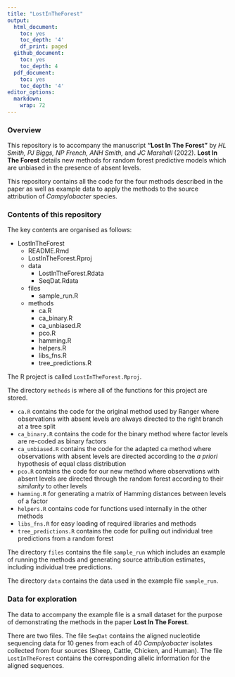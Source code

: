 ```yaml
---
title: "LostInTheForest"
output:
  html_document:
    toc: yes
    toc_depth: '4'
    df_print: paged
  github_document:
    toc: yes
    toc_depth: 4
  pdf_document:
    toc: yes
    toc_depth: '4'
editor_options:
  markdown:
    wrap: 72
---
```


### Overview

This repository is to accompany the manuscript **"Lost In The Forest"**
by *HL Smith, PJ Biggs, NP French, ANH Smith,* and *JC Marshall* (2022).
**Lost In The Forest** details new methods for random forest
predictive models which are unbiased in the presence of absent levels.

This repository contains all the code for the four methods described in
the paper as well as example data to apply the methods to the source
attribution of *Campylobacter* species.

### Contents of this repository

The key contents are organised as follows:

-   LostInTheForest
    -   README.Rmd
    -   LostInTheForest.Rproj
    -   data
        -   LostInTheForest.Rdata
        -   SeqDat.Rdata
    -   files
        -   sample_run.R
    -   methods
        -   ca.R
        -   ca_binary.R
        -   ca_unbiased.R
        -   pco.R
        -   hamming.R
        -   helpers.R
        -   libs_fns.R
        -   tree_predictions.R


The R project is called `LostInTheForest.Rproj`.


The directory `methods` is where all of the functions for this project
are stored.

-   `ca.R` contains the code for the original method used by Ranger
    where observations with absent levels are always directed to the
    right branch at a tree split
-   `ca_binary.R` contains the code for the binary method where factor
    levels are re-coded as binary factors
-   `ca_unbiased.R` contains the code for the adapted ca method where
    observations with absent levels are directed according to the *a
    priori* hypothesis of equal class distribution
-   `pco.R` contains the code for our new method where observations with
    absent levels are directed through the random forest according to
    their *similarity* to other levels
-   `hamming.R` for generating a matrix of Hamming distances between
    levels of a factor
-   `helpers.R` contains code for functions used internally in the other
    methods
-   `libs_fns.R` for easy loading of required libraries and methods
-   `tree_predictions.R` contains the code for pulling out individual
    tree predictions from a random forest


The directory `files` contains the file `sample_run` which includes an
example of running the methods and generating source attribution
estimates, including individual tree predictions.


The directory `data` contains the data used in the example file
`sample_run`.  

### Data for exploration

The data to accompany the example file is a small dataset for the purpose of demonstrating the methods in the paper **Lost In The Forest**.

There are two files. The file `SeqDat` contains the aligned nucleotide sequencing data for 10 genes from each of 40 *Camplyobacter* isolates collected from four sources (Sheep, Cattle, Chicken, and Human). The file `LostInTheForest` contains the corresponding allelic information for the aligned sequences.
